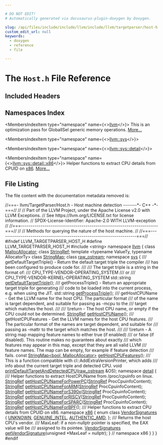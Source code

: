 ```yaml
---

# DO NOT EDIT!
# Automatically generated via docusaurus-plugin-doxygen by Doxygen.

slug: /api/files/include/include/llvm/include/llvm/targetparser/host-h
custom_edit_url: null
keywords:
  - doxygen
  - reference
  - file

---
```





# The `Host.h` File Reference

<DoxygenPage pluginConfig={pluginConfig}>



## Included Headers

<IncludesList>
<IncludesListItem
  filePath="string"
  permalink=""
  isLocal="false" />
</IncludesList>

## Namespaces Index

<MembersIndex>

<MembersIndexItem
  type="namespace"
  name={<><a href="/docs/api/namespaces/llvm">llvm</a></>}>
This is an optimization pass for GlobalISel generic memory operations. <a href="/docs/api/namespaces/llvm/#details">More...</a>
</MembersIndexItem>

<MembersIndexItem
  type="namespace"
  name={<><a href="/docs/api/namespaces/llvm/sys">llvm::sys</a></>}>
</MembersIndexItem>

<MembersIndexItem
  type="namespace"
  name={<><a href="/docs/api/namespaces/llvm/sys/detail">llvm::sys::detail</a></>}>
</MembersIndexItem>

<MembersIndexItem
  type="namespace"
  name={<><a href="/docs/api/namespaces/llvm/sys/detail/x86">llvm::sys::detail::x86</a></>}>
Helper functions to extract CPU details from CPUID on <a href="/docs/api/namespaces/llvm/sys/detail/x86">x86</a>. <a href="/docs/api/namespaces/llvm/sys/detail/x86/#details">More...</a>
</MembersIndexItem>

</MembersIndex>


## File Listing

The file content with the documentation metadata removed is:

<ProgramListing>

<Link id="l00001" /><CodeLine lineNumber="1"><span class="doxyHighlightComment">//===- llvm/TargetParser/Host.h - Host machine detection  -------&#42;- C++ -&#42;-===//</span></CodeLine>
<Link id="l00002" /><CodeLine lineNumber="2"><span class="doxyHighlightComment">//</span></CodeLine>
<Link id="l00003" /><CodeLine lineNumber="3"><span class="doxyHighlightComment">// Part of the LLVM Project, under the Apache License v2.0 with LLVM Exceptions.</span></CodeLine>
<Link id="l00004" /><CodeLine lineNumber="4"><span class="doxyHighlightComment">// See https://llvm.org/LICENSE.txt for license information.</span></CodeLine>
<Link id="l00005" /><CodeLine lineNumber="5"><span class="doxyHighlightComment">// SPDX-License-Identifier: Apache-2.0 WITH LLVM-exception</span></CodeLine>
<Link id="l00006" /><CodeLine lineNumber="6"><span class="doxyHighlightComment">//</span></CodeLine>
<Link id="l00007" /><CodeLine lineNumber="7"><span class="doxyHighlightComment">//===----------------------------------------------------------------------===//</span></CodeLine>
<Link id="l00008" /><CodeLine lineNumber="8"><span class="doxyHighlightComment">//</span></CodeLine>
<Link id="l00009" /><CodeLine lineNumber="9"><span class="doxyHighlightComment">// Methods for querying the nature of the host machine.</span></CodeLine>
<Link id="l00010" /><CodeLine lineNumber="10"><span class="doxyHighlightComment">//</span></CodeLine>
<Link id="l00011" /><CodeLine lineNumber="11"><span class="doxyHighlightComment">//===----------------------------------------------------------------------===//</span></CodeLine>
<Link id="l00012" /><CodeLine lineNumber="12"></CodeLine>
<Link id="l00013" /><CodeLine lineNumber="13"><span class="doxyHighlightPreprocessor">#ifndef LLVM&#95;TARGETPARSER&#95;HOST&#95;H</span></CodeLine>
<Link id="l00014" /><CodeLine lineNumber="14"><span class="doxyHighlightPreprocessor">#define LLVM&#95;TARGETPARSER&#95;HOST&#95;H</span></CodeLine>
<Link id="l00015" /><CodeLine lineNumber="15"></CodeLine>
<Link id="l00016" /><CodeLine lineNumber="16"><span class="doxyHighlightPreprocessor">#include &lt;string&gt;</span></CodeLine>
<Link id="l00017" /><CodeLine lineNumber="17"></CodeLine>
<Link id="l00018" /><CodeLine lineNumber="18"><span class="doxyHighlightKeyword">namespace </span><span class="doxyHighlight"><a href="/docs/api/namespaces/llvm">llvm</a> &#123;</span></CodeLine>
<Link id="l00019" /><CodeLine lineNumber="19"><span class="doxyHighlightKeyword">class </span><span class="doxyHighlight"><a href="/docs/api/classes/llvm/mallocallocator">MallocAllocator</a>;</span></CodeLine>
<Link id="l00020" /><CodeLine lineNumber="20"><span class="doxyHighlightKeyword">class </span><span class="doxyHighlight"><a href="/docs/api/classes/llvm/stringref">StringRef</a>;</span></CodeLine>
<Link id="l00021" /><CodeLine lineNumber="21"><span class="doxyHighlightKeyword">template</span><span class="doxyHighlight"> &lt;</span><span class="doxyHighlightKeyword">typename</span><span class="doxyHighlight"> ValueTy, </span><span class="doxyHighlightKeyword">typename</span><span class="doxyHighlight"> AllocatorTy&gt; </span><span class="doxyHighlightKeyword">class </span><span class="doxyHighlight"><a href="/docs/api/classes/llvm/stringmap">StringMap</a>;</span></CodeLine>
<Link id="l00022" /><CodeLine lineNumber="22"><span class="doxyHighlightKeyword">class </span><span class="doxyHighlight"><a href="/docs/api/classes/llvm/raw-ostream">raw&#95;ostream</a>;</span></CodeLine>
<Link id="l00023" /><CodeLine lineNumber="23"></CodeLine>
<Link id="l00024" /><CodeLine lineNumber="24"><span class="doxyHighlightKeyword">namespace </span><span class="doxyHighlight"><a href="/docs/api/namespaces/llvm/sys">sys</a> &#123;</span></CodeLine>
<Link id="l00025" /><CodeLine lineNumber="25"></CodeLine>
<Link id="l00026" /><CodeLine lineNumber="26"><span class="doxyHighlightComment">  /// getDefaultTargetTriple() - Return the default target triple the compiler</span></CodeLine>
<Link id="l00027" /><CodeLine lineNumber="27"><span class="doxyHighlightComment">  /// has been configured to produce code for.</span></CodeLine>
<Link id="l00028" /><CodeLine lineNumber="28"><span class="doxyHighlightComment">  ///</span></CodeLine>
<Link id="l00029" /><CodeLine lineNumber="29"><span class="doxyHighlightComment">  /// The target triple is a string in the format of:</span></CodeLine>
<Link id="l00030" /><CodeLine lineNumber="30"><span class="doxyHighlightComment">  ///   CPU&#95;TYPE-VENDOR-OPERATING&#95;SYSTEM</span></CodeLine>
<Link id="l00031" /><CodeLine lineNumber="31"><span class="doxyHighlightComment">  /// or</span></CodeLine>
<Link id="l00032" /><CodeLine lineNumber="32"><span class="doxyHighlightComment">  ///   CPU&#95;TYPE-VENDOR-KERNEL-OPERATING&#95;SYSTEM</span></CodeLine>
<Link id="l00033" /><CodeLine lineNumber="33" lineLink="/docs/api/namespaces/llvm/sys/#ae329f3571e25025c5496be7a9746a94f"><span class="doxyHighlight">  std::string <a href="/docs/api/namespaces/llvm/sys/#ae329f3571e25025c5496be7a9746a94f">getDefaultTargetTriple</a>();</span></CodeLine>
<Link id="l00034" /><CodeLine lineNumber="34"></CodeLine>
<Link id="l00035" /><CodeLine lineNumber="35"><span class="doxyHighlightComment">  /// getProcessTriple() - Return an appropriate target triple for generating</span></CodeLine>
<Link id="l00036" /><CodeLine lineNumber="36"><span class="doxyHighlightComment">  /// code to be loaded into the current process, e.g. when using the JIT.</span></CodeLine>
<Link id="l00037" /><CodeLine lineNumber="37"><span class="doxyHighlight">  std::string <a href="/docs/api/namespaces/llvm/sys/#aab375071f641a086c0d7067635ccd3dc">getProcessTriple</a>();</span></CodeLine>
<Link id="l00038" /><CodeLine lineNumber="38"></CodeLine>
<Link id="l00039" /><CodeLine lineNumber="39"><span class="doxyHighlightComment">  /// getHostCPUName - Get the LLVM name for the host CPU. The particular format</span></CodeLine>
<Link id="l00040" /><CodeLine lineNumber="40"><span class="doxyHighlightComment">  /// of the name is target dependent, and suitable for passing as -mcpu to the</span></CodeLine>
<Link id="l00041" /><CodeLine lineNumber="41"><span class="doxyHighlightComment">  /// target which matches the host.</span></CodeLine>
<Link id="l00042" /><CodeLine lineNumber="42"><span class="doxyHighlightComment">  ///</span></CodeLine>
<Link id="l00043" /><CodeLine lineNumber="43"><span class="doxyHighlightComment">  /// \\return - The host CPU name, or empty if the CPU could not be determined.</span></CodeLine>
<Link id="l00044" /><CodeLine lineNumber="44"><span class="doxyHighlight">  <a href="/docs/api/classes/llvm/stringref">StringRef</a> <a href="/docs/api/namespaces/llvm/sys/#a2e8cdc0e591685c9156af3d0d4fdae06">getHostCPUName</a>();</span></CodeLine>
<Link id="l00045" /><CodeLine lineNumber="45"></CodeLine>
<Link id="l00046" /><CodeLine lineNumber="46"><span class="doxyHighlightComment">  /// getHostCPUFeatures - Get the LLVM names for the host CPU features.</span></CodeLine>
<Link id="l00047" /><CodeLine lineNumber="47"><span class="doxyHighlightComment">  /// The particular format of the names are target dependent, and suitable for</span></CodeLine>
<Link id="l00048" /><CodeLine lineNumber="48"><span class="doxyHighlightComment">  /// passing as -mattr to the target which matches the host.</span></CodeLine>
<Link id="l00049" /><CodeLine lineNumber="49"><span class="doxyHighlightComment">  ///</span></CodeLine>
<Link id="l00050" /><CodeLine lineNumber="50"><span class="doxyHighlightComment">  /// \\return - A string map mapping feature names to either true (if enabled)</span></CodeLine>
<Link id="l00051" /><CodeLine lineNumber="51"><span class="doxyHighlightComment">  /// or false (if disabled). This routine makes no guarantees about exactly</span></CodeLine>
<Link id="l00052" /><CodeLine lineNumber="52"><span class="doxyHighlightComment">  /// which features may appear in this map, except that they are all valid LLVM</span></CodeLine>
<Link id="l00053" /><CodeLine lineNumber="53"><span class="doxyHighlightComment">  /// feature names. The map can be empty, for example if feature detection</span></CodeLine>
<Link id="l00054" /><CodeLine lineNumber="54"><span class="doxyHighlightComment">  /// fails.</span></CodeLine>
<Link id="l00055" /><CodeLine lineNumber="55"><span class="doxyHighlight">  </span><span class="doxyHighlightKeyword">const</span><span class="doxyHighlight"> <a href="/docs/api/classes/llvm/stringmap">StringMap&lt;bool, MallocAllocator&gt;</a> <a href="/docs/api/namespaces/llvm/sys/#a2e3453665d04910c970e81e6c2fc2f98">getHostCPUFeatures</a>();</span></CodeLine>
<Link id="l00056" /><CodeLine lineNumber="56"></CodeLine>
<Link id="l00057" /><CodeLine lineNumber="57"><span class="doxyHighlightComment">  /// This is a function compatible with cl::AddExtraVersionPrinter, which adds</span></CodeLine>
<Link id="l00058" /><CodeLine lineNumber="58"><span class="doxyHighlightComment">  /// info about the current target triple and detected CPU.</span></CodeLine>
<Link id="l00059" /><CodeLine lineNumber="59"><span class="doxyHighlight">  </span><span class="doxyHighlightKeywordType">void</span><span class="doxyHighlight"> <a href="/docs/api/namespaces/llvm/sys/#a4c97da4b78b9ba7daea27e6d8aec67d4">printDefaultTargetAndDetectedCPU</a>(<a href="/docs/api/classes/llvm/raw-ostream">raw&#95;ostream</a> &amp;OS);</span></CodeLine>
<Link id="l00060" /><CodeLine lineNumber="60"></CodeLine>
<Link id="l00061" /><CodeLine lineNumber="61" lineLink="/docs/api/namespaces/llvm/sys/detail"><span class="doxyHighlight">  </span><span class="doxyHighlightKeyword">namespace </span><span class="doxyHighlight"><a href="/docs/api/namespaces/detail">detail</a> &#123;</span></CodeLine>
<Link id="l00062" /><CodeLine lineNumber="62"><span class="doxyHighlightComment">  /// Helper functions to extract HostCPUName from /proc/cpuinfo on linux.</span></CodeLine>
<Link id="l00063" /><CodeLine lineNumber="63"><span class="doxyHighlight">  <a href="/docs/api/classes/llvm/stringref">StringRef</a> <a href="/docs/api/namespaces/llvm/sys/detail/#a506b97a4c93510ccce514cef204be19d">getHostCPUNameForPowerPC</a>(<a href="/docs/api/classes/llvm/stringref">StringRef</a> ProcCpuinfoContent);</span></CodeLine>
<Link id="l00064" /><CodeLine lineNumber="64"><span class="doxyHighlight">  <a href="/docs/api/classes/llvm/stringref">StringRef</a> <a href="/docs/api/namespaces/llvm/sys/detail/#a5cd7a516996539c18628e51d9f628e07">getHostCPUNameForARM</a>(<a href="/docs/api/classes/llvm/stringref">StringRef</a> ProcCpuinfoContent);</span></CodeLine>
<Link id="l00065" /><CodeLine lineNumber="65"><span class="doxyHighlight">  <a href="/docs/api/classes/llvm/stringref">StringRef</a> <a href="/docs/api/namespaces/llvm/sys/detail/#a3455f56c4a28156282d4f5cd6265e034">getHostCPUNameForS390x</a>(<a href="/docs/api/classes/llvm/stringref">StringRef</a> ProcCpuinfoContent);</span></CodeLine>
<Link id="l00066" /><CodeLine lineNumber="66"><span class="doxyHighlight">  <a href="/docs/api/classes/llvm/stringref">StringRef</a> <a href="/docs/api/namespaces/llvm/sys/detail/#a6c6d718154a7120db2e00cd7a1895aea">getHostCPUNameForRISCV</a>(<a href="/docs/api/classes/llvm/stringref">StringRef</a> ProcCpuinfoContent);</span></CodeLine>
<Link id="l00067" /><CodeLine lineNumber="67" lineLink="/docs/api/namespaces/llvm/sys/detail/#aa385dd3ba9b5d62db024a6adb9ffafa4"><span class="doxyHighlight">  <a href="/docs/api/classes/llvm/stringref">StringRef</a> <a href="/docs/api/namespaces/llvm/sys/detail/#aa385dd3ba9b5d62db024a6adb9ffafa4">getHostCPUNameForSPARC</a>(<a href="/docs/api/classes/llvm/stringref">StringRef</a> ProcCpuinfoContent);</span></CodeLine>
<Link id="l00068" /><CodeLine lineNumber="68"><span class="doxyHighlight">  <a href="/docs/api/classes/llvm/stringref">StringRef</a> <a href="/docs/api/namespaces/llvm/sys/detail/#a586f1a912d0b5bf5a176e0b3799de5b7">getHostCPUNameForBPF</a>();</span></CodeLine>
<Link id="l00069" /><CodeLine lineNumber="69"></CodeLine>
<Link id="l00070" /><CodeLine lineNumber="70"><span class="doxyHighlightComment">  /// Helper functions to extract CPU details from CPUID on x86.</span></CodeLine>
<Link id="l00071" /><CodeLine lineNumber="71" lineLink="/docs/api/namespaces/llvm/sys/detail/x86"><span class="doxyHighlight">  </span><span class="doxyHighlightKeyword">namespace </span><span class="doxyHighlight"><a href="/docs/api/namespaces/llvm/sys/detail/x86">x86</a> &#123;</span></CodeLine>
<Link id="l00072" /><CodeLine lineNumber="72" lineLink="/docs/api/namespaces/llvm/sys/detail/x86/#acb4b733a1f49794a905f5735a30bf466"><span class="doxyHighlight">  </span><span class="doxyHighlightKeyword">enum class</span><span class="doxyHighlight"> <a href="/docs/api/namespaces/llvm/sys/detail/x86/#acb4b733a1f49794a905f5735a30bf466">VendorSignatures</a> &#123;</span></CodeLine>
<Link id="l00073" /><CodeLine lineNumber="73" lineLink="/docs/api/namespaces/llvm/sys/detail/x86/#acb4b733a1f49794a905f5735a30bf466a696b031073e74bf2cb98e5ef201d4aa3"><span class="doxyHighlight">    <a href="/docs/api/namespaces/llvm/sys/detail/x86/#acb4b733a1f49794a905f5735a30bf466a696b031073e74bf2cb98e5ef201d4aa3">UNKNOWN</a>,</span></CodeLine>
<Link id="l00074" /><CodeLine lineNumber="74" lineLink="/docs/api/namespaces/llvm/sys/detail/x86/#acb4b733a1f49794a905f5735a30bf466ac21b5352fdce8cbfdfab24a7f138d091"><span class="doxyHighlight">    <a href="/docs/api/namespaces/llvm/sys/detail/x86/#acb4b733a1f49794a905f5735a30bf466ac21b5352fdce8cbfdfab24a7f138d091">GENUINE&#95;INTEL</a>,</span></CodeLine>
<Link id="l00075" /><CodeLine lineNumber="75" lineLink="/docs/api/namespaces/llvm/sys/detail/x86/#acb4b733a1f49794a905f5735a30bf466a2c333fca249d8d869bd42d141c055ab2"><span class="doxyHighlight">    <a href="/docs/api/namespaces/llvm/sys/detail/x86/#acb4b733a1f49794a905f5735a30bf466a2c333fca249d8d869bd42d141c055ab2">AUTHENTIC&#95;AMD</a>,</span></CodeLine>
<Link id="l00076" /><CodeLine lineNumber="76"><span class="doxyHighlight">  &#125;;</span></CodeLine>
<Link id="l00077" /><CodeLine lineNumber="77"></CodeLine>
<Link id="l00078" /><CodeLine lineNumber="78"><span class="doxyHighlightComment">  /// Returns the host CPU&#39;s vendor.</span></CodeLine>
<Link id="l00079" /><CodeLine lineNumber="79"><span class="doxyHighlightComment">  /// MaxLeaf: if a non-nullptr pointer is specified, the EAX value will be</span></CodeLine>
<Link id="l00080" /><CodeLine lineNumber="80"><span class="doxyHighlightComment">  /// assigned to its pointee.</span></CodeLine>
<Link id="l00081" /><CodeLine lineNumber="81"><span class="doxyHighlight">  <a href="/docs/api/namespaces/llvm/sys/detail/x86/#acb4b733a1f49794a905f5735a30bf466">VendorSignatures</a> <a href="/docs/api/namespaces/llvm/sys/detail/x86/#af6098093bce999858442cd6a17a299e9">getVendorSignature</a>(</span><span class="doxyHighlightKeywordType">unsigned</span><span class="doxyHighlight"> &#42;MaxLeaf = </span><span class="doxyHighlightKeyword">nullptr</span><span class="doxyHighlight">);</span></CodeLine>
<Link id="l00082" /><CodeLine lineNumber="82"><span class="doxyHighlight">  &#125; </span><span class="doxyHighlightComment">// namespace x86</span></CodeLine>
<Link id="l00083" /><CodeLine lineNumber="83"><span class="doxyHighlight">  &#125;</span></CodeLine>
<Link id="l00084" /><CodeLine lineNumber="84"><span class="doxyHighlight">&#125;</span></CodeLine>
<Link id="l00085" /><CodeLine lineNumber="85"><span class="doxyHighlight">&#125;</span></CodeLine>
<Link id="l00086" /><CodeLine lineNumber="86"></CodeLine>
<Link id="l00087" /><CodeLine lineNumber="87"><span class="doxyHighlightPreprocessor">#endif</span></CodeLine>

</ProgramListing>


</DoxygenPage>
